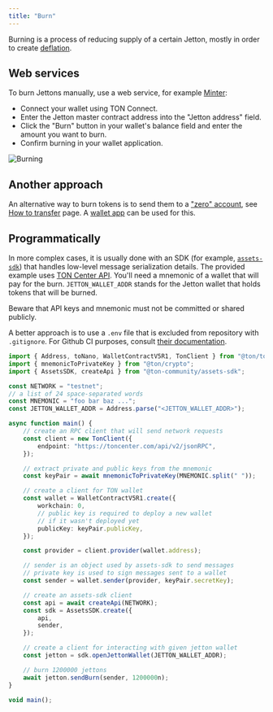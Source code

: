 ```yaml
---
title: "Burn"
---
```



Burning is a process of reducing supply of a certain Jetton, mostly in order to create [deflation](https://en.wikipedia.org/wiki/Deflation).

## Web services

To burn Jettons manually, use a web service, for example [Minter](https://minter.ton.org/):

- Connect your wallet using TON Connect.
- Enter the Jetton master contract address into the "Jetton address" field.
- Click the "Burn" button in your wallet's balance field and enter the amount you want to burn.
- Confirm burning in your wallet application.

![Burning](/resources/images/burning-ton-minter.png)

## Another approach

An alternative way to burn tokens is to send them to a ["zero" account](https://tonviewer.com/UQAAAAAAAAAAAAAAAAAAAAAAAAAAAAAAAAAAAAAAAAAAAJKZ), see [How to transfer](/standard/tokens/jettons/how-to-transfer) page. A [wallet app](/ecosystem/wallet-apps/overview) can be used for this.

## Programmatically

In more complex cases, it is usually done with an SDK (for example, [`assets-sdk`](https://github.com/ton-community/assets-sdk)) that handles low-level message serialization details. The provided example uses [TON Center API](/ecosystem/rpc/toncenter/overview). You'll need a mnemonic of a wallet that will pay for the burn. `JETTON_WALLET_ADDR` stands for the Jetton wallet that holds tokens that will be burned.

<Aside
  type="danger"
  title="Funds at risk"
>
  Beware that API keys and mnemonic must not be committed or shared publicly.

  A better approach is to use a `.env` file that is excluded from repository with `.gitignore`. For Github CI purposes, consult [their documentation](https://docs.github.com/en/actions/how-tos/write-workflows/choose-what-workflows-do/use-secrets).
</Aside>

```typescript
import { Address, toNano, WalletContractV5R1, TonClient } from "@ton/ton";
import { mnemonicToPrivateKey } from "@ton/crypto";
import { AssetsSDK, createApi } from "@ton-community/assets-sdk";

const NETWORK = "testnet";
// a list of 24 space-separated words
const MNEMONIC = "foo bar baz ...";
const JETTON_WALLET_ADDR = Address.parse("<JETTON_WALLET_ADDR>");

async function main() {
    // create an RPC client that will send network requests
    const client = new TonClient({
        endpoint: "https://toncenter.com/api/v2/jsonRPC",
    });

    // extract private and public keys from the mnemonic
    const keyPair = await mnemonicToPrivateKey(MNEMONIC.split(" "));

    // create a client for TON wallet
    const wallet = WalletContractV5R1.create({
        workchain: 0,
        // public key is required to deploy a new wallet
        // if it wasn't deployed yet
        publicKey: keyPair.publicKey,
    });

    const provider = client.provider(wallet.address);

    // sender is an object used by assets-sdk to send messages
    // private key is used to sign messages sent to a wallet
    const sender = wallet.sender(provider, keyPair.secretKey);

    // create an assets-sdk client 
    const api = await createApi(NETWORK);
    const sdk = AssetsSDK.create({
        api,
        sender,
    });

    // create a client for interacting with given jetton wallet
    const jetton = sdk.openJettonWallet(JETTON_WALLET_ADDR);

    // burn 1200000 jettons
    await jetton.sendBurn(sender, 1200000n);
}

void main();
```